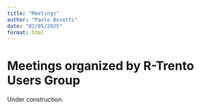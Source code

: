```yaml
---
title: "Meetings"
author: "Paolo Bosetti"
date: "02/05/2025"
format: html
---
```


# Meetings organized by R-Trento Users Group

Under construction.
